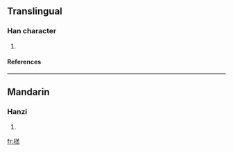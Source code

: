 ==Translingual==
===Han character===
{{Han char|rn=75|rad=木|as=10|sn=14|four=4893<sub>1</sub>|canj=木廿土火 (DTGF)}}
# {{defn|Han|sort=木10}}
====References====
{{Han ref|kx=0543.150|dkj=15237|dj=0931.040|hdz=21269.020|uh=699A|ud=27034|bh=E255|bd=57941}}

----
==Mandarin==
===Hanzi===
{{cmn-hanzi|pin=[[yǎo]] (yao3)|wg=yao<sup>3</sup>}}
# {{defn|Mandarin}}

[[fr:榚]]